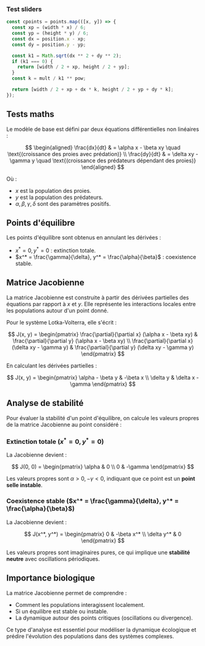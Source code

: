 
### Test sliders

<Slider />

```ts
const cpoints = points.map(([x, y]) => {
  const xp = (width * x) / 6;
  const yp = (height * y) / 6;
  const dx = position.x - xp;
  const dy = position.y - yp;

  const k1 = Math.sqrt(dx ** 2 + dy ** 2);
  if (k1 === 0) {
    return [width / 2 + xp, height / 2 + yp];
  }
  const k = mult / k1 ** pow;

  return [width / 2 + xp + dx * k, height / 2 + yp + dy * k];
});
```

## Tests maths

Le modèle de base est défini par deux équations différentielles non linéaires :

$$
\begin{aligned}
  \frac{dx}{dt} & = \alpha x - \beta xy \quad \text{(croissance des proies avec prédation)} \\
  \frac{dy}{dt} & = \delta xy - \gamma y \quad \text{(croissance des prédateurs dépendant des proies)}
\end{aligned}
$$

Où :

- $x$ est la population des proies.
- $y$ est la population des prédateurs.
- $\alpha, \beta, \gamma, \delta$ sont des paramètres positifs.

## Points d'équilibre

Les points d'équilibre sont obtenus en annulant les dérivées :

- $x^* = 0, y^* = 0$ : extinction totale.
- $x^* = \frac{\gamma}{\delta}, y^* = \frac{\alpha}{\beta}$ : coexistence stable.

## Matrice Jacobienne

La matrice Jacobienne est construite à partir des dérivées partielles des équations par rapport à $x$ et $y$. Elle représente les interactions locales entre les populations autour d'un point donné.

Pour le système Lotka-Volterra, elle s'écrit :

$$
J(x, y) =
\begin{pmatrix}
\frac{\partial}{\partial x} (\alpha x - \beta xy) & \frac{\partial}{\partial y} (\alpha x - \beta xy) \\
\frac{\partial}{\partial x} (\delta xy - \gamma y) & \frac{\partial}{\partial y} (\delta xy - \gamma y)
\end{pmatrix}
$$

En calculant les dérivées partielles :

$$
J(x, y) =
\begin{pmatrix}
\alpha - \beta y & -\beta x \\
\delta y & \delta x - \gamma
\end{pmatrix}
$$

## Analyse de stabilité

Pour évaluer la stabilité d'un point d'équilibre, on calcule les valeurs propres de la matrice Jacobienne au point considéré :

### Extinction totale ($x^* = 0, y^* = 0$)

La Jacobienne devient :

$$
J(0, 0) =
\begin{pmatrix}
\alpha & 0 \\
0 & -\gamma
\end{pmatrix}
$$

Les valeurs propres sont $\alpha > 0, -\gamma < 0$, indiquant que ce point est un **point selle instable**.

### Coexistence stable ($x^* = \frac{\gamma}{\delta}, y^* = \frac{\alpha}{\beta}$)

La Jacobienne devient :

$$
J(x^*, y^*) =
\begin{pmatrix}
0 & -\beta x^* \\
\delta y^* & 0
\end{pmatrix}
$$

Les valeurs propres sont imaginaires pures, ce qui implique une **stabilité neutre** avec oscillations périodiques.

## Importance biologique

La matrice Jacobienne permet de comprendre :

- Comment les populations interagissent localement.
- Si un équilibre est stable ou instable.
- La dynamique autour des points critiques (oscillations ou divergence).

Ce type d'analyse est essentiel pour modéliser la dynamique écologique et prédire l'évolution des populations dans des systèmes complexes.
